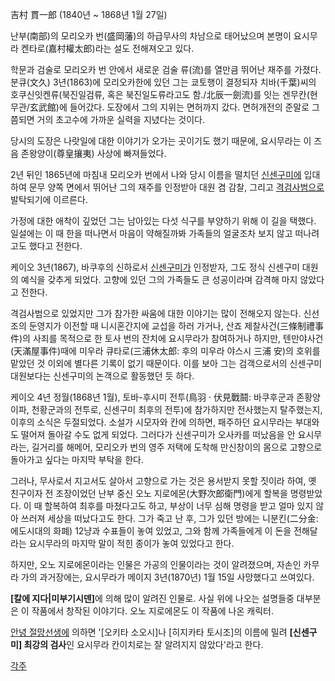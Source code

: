 吉村 貫一郎
(1840년 ~ 1868년 1월 27일)

난부(南部)의 모리오카 번(盛岡藩)의 하급무사의 차남으로 태어났으며 본명이 요시무라 켄타로(嘉村權太郎)라는 설도 전해져오고 있다.

학문과 검술로 모리오카 번 안에서 새로운 검술 류(流)를 열만큼 뛰어난 재주를 가졌다. 분큐(文久) 3년(1863)에 모리오카한에 있던 그는 쿄토행이 결정되자 치바(千葉)씨의 호쿠신잇켄류(북진일검류, 혹은 북진일도류라고도 함./北辰一劍流)를 잇는 겐무칸(현무관/玄武館)에 들어갔다. 도장에서 그의 지위는 면허까지 갔다. 면허개전의 준말로 그쯤되면 거의 초고수에 가까운 실력을 지녔다는 것이다.

당시의 도장은 나랏일에 대한 이야기가 오가는 곳이기도 했기 때문에, 요시무라는 이 즈음 존왕양이(尊皇攘夷) 사상에 빠져들었다.

2년 뒤인 1865년에 마침내 모리오카 번에서 나와 당시 이름을 떨치던 [[신센구미]]에 입대하여 문무 양쪽 면에서 뛰어난 그의 재주를 인정받아 대원 겸 감찰, 그리고 [[격검]]사범으로 발탁되기에 이르른다.

가정에 대한 애착이 깊었던 그는 남아있는 다섯 식구를 부양하기 위해 이 길을 택했다. 일설에는 이 때 한을 떠나면서 마음이 약해질까봐 가족들의 얼굴조차 보지 않고 떠나려고도 했다고 전한다.

케이오 3년(1867), 바쿠후의 신하로서 [[신센구미]]가 인정받자, 그도 정식 신센구미 대원의 예식을 갖추게 되었다. 고향에 있던 그의 가족들도 큰 성공이라며 감격해 마지 않았다고 전한다.

격검사범으로 있었지만 그가 참가한 싸움에 대한 이야기는 많이 전해오지 않는다. 신선조의 둔영지가 이전할 때 니시혼간지에 교섭을 하러 가거나, 산죠 제찰사건(三條制禮事件)의 사죄를 목적으로 한 토사 번의 잔치에 요시무라가 참여하거나 하지만, 텐만야사건(天滿屋事件)때에 미우라 큐타로(三浦休太郎: 후의 미우라 야스시 三浦 安)의 호위를 맡았던 것 이외에 별다른 기록이 없기 때문이다. 이를 보아 그는 검객으로서의 신센구미대원보다는 신센구미의 논객으로 활동했던 듯 하다.

케이오 4년 정월(1868년 1월), 토바-후시미 전투(鳥羽 · 伏見戰鬪: 바쿠후군과 존황양이파, 천황군과의 전투로, 신센구미 최후의 전투)에 참가하지만 전사했는지 탈주했는지, 이후의 소식은 두절되었다. 소설가 시모자와 칸에 의하면, 패주하던 요시무라는 부대와도 떨어져 돌아갈 수도 없게 되었다. 그러다가 신센구미가 오사카를 떠났음을 안 요시무라는, 길거리를 해메어, 모리오카 번의 영주 저택에 도착해 만신창이의 몸으로 고향으로 돌아가고 싶다는 마지막 부탁을 한다.

그러나, 무사로서 지고서도 살아서 고향으로 가는 것은 용서받지 못할 짓이라 하여, 옛 친구이자 전 조장이었던 난부 중신 오노 지로에몬(大野次郎衛門)에게 할복을 명령받았다. 이 때 할복하여 최후를 마쳤다고도 하고, 부상이 너무 심해 명령을 받고 얼마 있지 않아 쓰러져 세상을 떠났다고도 한다. 그가 죽고 난 후, 그가 있던 방에는 니분킨(二分金: 에도시대의 화폐) 12냥과 수표들이 놓여 있었고, 그와 함께 가족들에게 이 돈을 전해달라는 요시무라의 마지막 말이 적힌 종이가 놓여 있었다고 한다.

하지만, 오노 지로에몬이라는 인물은 가공의 인물이라는 것이 알려졌으며, 자손인 카무라 가의 과거장에는, 요시무라가 메이지 3년(1870년) 1월 15일 사망했다고 쓰여있다.

'''[칼에 지다|미부기시덴]'''에 의해 많이 알려진 인물로. 사실 위에 나오는 설명들중 대부분은 이 작품에서 창작된 이야기다. 오노 지로에몬도 이 작품에 나온 캐릭터.


[[안녕 절망선생]]에 의하면 '[오키타 소오시]나 [히지카타 토시조]의 이름에 밀려 '''[신센구미] 최강의 검사'''인 요시무라 칸이치로는 잘 알려지지 않았다'라고 한다.

[[각주]]
